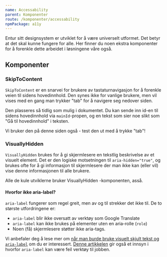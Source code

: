 ```yaml
---
name: Accessability
parent: Komponenter
route: /komponenter/accessability
npmPackage: a11y
---
```



<PageHeader>
  Entur sitt designsystem er utviklet for å være universelt utformet. Det betyr
  at det skal kunne fungere for alle. Her finner du noen ekstra komponenter for
  å forenkle dette arbeidet i løsningene våre også.
</PageHeader>

## Komponenter

### SkipToContent

<ImportStatement imports="SkipToContent" />
<Props of={SkipToContent} />

`SkipToContent` er en snarvei for brukere av tastaturnavigasjon for å forenkle veien til sidens hovedinnhold. Den synes ikke for vanlige brukere, men vil vises med en gang man trykker "tab" for å navigere seg nedover siden.

Den plasseres så tidlig som mulig i dokumentet. Du kan sende inn id-en til sidens hovedinnhold via `mainId`-propen, og en tekst som sier noe slikt som "Gå til hovedinnhold" i teksten.

Vi bruker den på denne siden også - test den ut med å trykke "tab"!

### VisuallyHidden

<ImportStatement imports="VisuallyHidden" />
<Props of={VisuallyHidden} />

`VisuallyHidden` brukes for å gi skjermlesere en tekstlig beskrivelse av et visuelt element. Det er den logiske motsetningen til `aria-hidden="true"`, og brukes ofte for å gi informasjon til skjermlesere der man ikke kan (eller vil) vise denne informasjonen til alle brukere.

<VisuallyHidden>
  Alle de kule utviklerne bruker <CodeText>VisuallyHidden</CodeText>
  -komponenten, asså.
</VisuallyHidden>

#### Hvorfor ikke aria-label?

`aria-label` fungerer som regel greit, men av og til strekker det ikke til. De to største utfordringene er:

- `aria-label` blir ikke oversatt av verktøy som Google Translate
- `aria-label` kan ikke brukes på elementer uten en aria-rolle (`role`)
- Noen (få) skjermlesere støtter ikke aria-tags.

Vi anbefaler deg å lese mer om [når man burde bruke visuelt skjult tekst og `aria-label`](https://accessible360.com/accessible360-blog/use-aria-label-screen-reader-text/) om du er interessert. [Denne artikkelen](https://www.heydonworks.com/article/aria-label-is-a-xenophobe) gir også et innsyn i hvorfor `aria-label` kan være feil verktøy til jobben.
